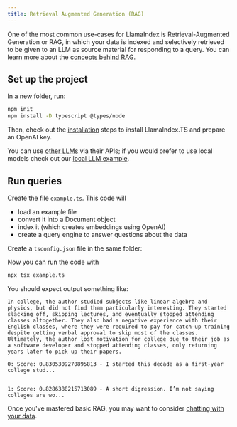 ```yaml
---
title: Retrieval Augmented Generation (RAG) 
---
```



One of the most common use-cases for LlamaIndex is Retrieval-Augmented Generation or RAG, in which your data is indexed and selectively retrieved to be given to an LLM as source material for responding to a query. You can learn more about the [concepts behind RAG](/docs/llamaindex/tutorials/rag/concepts).

## Set up the project

In a new folder, run:

```bash npm2yarn
npm init
npm install -D typescript @types/node
```

Then, check out the [installation](/docs/llamaindex/getting_started/installation) steps to install LlamaIndex.TS and prepare an OpenAI key.

You can use [other LLMs](/docs/llamaindex/modules/models/llms) via their APIs; if you would prefer to use local models check out our [local LLM example](/docs/llamaindex/tutorials/local_llm).

## Run queries

Create the file `example.ts`. This code will

- load an example file
- convert it into a Document object
- index it (which creates embeddings using OpenAI)
- create a query engine to answer questions about the data

<DynamicCodeBlock lang="ts" code={CodeSource} />

Create a `tsconfig.json` file in the same folder:

<DynamicCodeBlock lang="json" code={TSConfigSource} />

Now you can run the code with

```bash
npx tsx example.ts
```

You should expect output something like:

```
In college, the author studied subjects like linear algebra and physics, but did not find them particularly interesting. They started slacking off, skipping lectures, and eventually stopped attending classes altogether. They also had a negative experience with their English classes, where they were required to pay for catch-up training despite getting verbal approval to skip most of the classes. Ultimately, the author lost motivation for college due to their job as a software developer and stopped attending classes, only returning years later to pick up their papers.

0: Score: 0.8305309270895813 - I started this decade as a first-year college stud...


1: Score: 0.8286388215713089 - A short digression. I’m not saying colleges are wo...
```

Once you've mastered basic RAG, you may want to consider [chatting with your data](chatbot).
